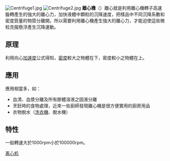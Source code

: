 {{unreferenced|time=2011-06-15T06:32:30+00:00}}
[[File:Centrifuge1.jpg|thumb]]
[[File:Centrifuge2.jpg|thumb]]
'''離心機'''（{{lang-en|Centrifuge}}）離心就是利用離心機轉子高速鏇轉產生的強大的離心力，加快液體中顆粒的沉降速度，把樣品中不同沉降系數和密度質量的物質分離開。所以需要利用離心機產生強大的離心力，才能迫使這些微粒克服懸浮產生沉降運動。
==原理==
利用向心[[加速度|加速度]]公式得知，[[密度|密度]]較大之物體在下，密度較小之物體在上。

==應用==
應用相當多，如：
*血清、血漿分離及所有膠體溶液之固液分離
*烹飪時的食物處理，近來一些廚師發現離心機是很方便實用的廚房用品
*衣物脫水（[[洗衣機|洗衣機]]、脫水機）

==特性==
一般轉速大於1000rpm小於100000rpm。

{{實驗室設備}}
{{stub}}

[[Category:离心机|]]